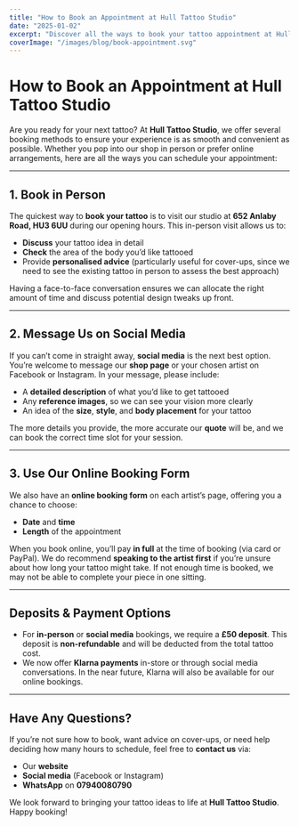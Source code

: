 ```yaml
---
title: "How to Book an Appointment at Hull Tattoo Studio"
date: "2025-01-02"
excerpt: "Discover all the ways to book your tattoo appointment at Hull Tattoo Studio."
coverImage: "/images/blog/book-appointment.svg"
---
```


# How to Book an Appointment at Hull Tattoo Studio

Are you ready for your next tattoo? At **Hull Tattoo Studio**, we offer several booking methods to ensure your experience is as smooth and convenient as possible. Whether you pop into our shop in person or prefer online arrangements, here are all the ways you can schedule your appointment:

---

## 1. Book in Person

The quickest way to **book your tattoo** is to visit our studio at **652 Anlaby Road, HU3 6UU** during our opening hours. This in-person visit allows us to:

- **Discuss** your tattoo idea in detail  
- **Check** the area of the body you’d like tattooed  
- Provide **personalised advice** (particularly useful for cover-ups, since we need to see the existing tattoo in person to assess the best approach)

Having a face-to-face conversation ensures we can allocate the right amount of time and discuss potential design tweaks up front.

---

## 2. Message Us on Social Media

If you can’t come in straight away, **social media** is the next best option. You’re welcome to message our **shop page** or your chosen artist on Facebook or Instagram. In your message, please include:

- A **detailed description** of what you’d like to get tattooed  
- Any **reference images**, so we can see your vision more clearly  
- An idea of the **size**, **style**, and **body placement** for your tattoo

The more details you provide, the more accurate our **quote** will be, and we can book the correct time slot for your session.

---

## 3. Use Our Online Booking Form

We also have an **online booking form** on each artist’s page, offering you a chance to choose:

- **Date** and **time**  
- **Length** of the appointment

When you book online, you’ll pay **in full** at the time of booking (via card or PayPal). We do recommend **speaking to the artist first** if you’re unsure about how long your tattoo might take. If not enough time is booked, we may not be able to complete your piece in one sitting.

---

## Deposits & Payment Options

- For **in-person** or **social media** bookings, we require a **£50 deposit**. This deposit is **non-refundable** and will be deducted from the total tattoo cost.  
- We now offer **Klarna payments** in-store or through social media conversations. In the near future, Klarna will also be available for our online bookings.

---

## Have Any Questions?

If you’re not sure how to book, want advice on cover-ups, or need help deciding how many hours to schedule, feel free to **contact us** via:

- Our **website**  
- **Social media** (Facebook or Instagram)  
- **WhatsApp** on **07940080790**

We look forward to bringing your tattoo ideas to life at **Hull Tattoo Studio**. Happy booking!
